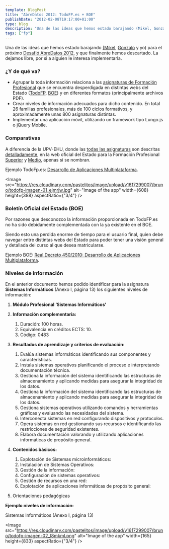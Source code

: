 ```yaml
---
template: BlogPost
title: "AbreDatos 2012: TodoFP.es + BOE"
publishDate: "2012-02-08T19:17:00+01:00"
type: blog
description: "Una de las ideas que hemos estado barajando (Mikel, Gonzalo y yo) para el próximo Desafió AbreDatos 2012, y que finalmente hemos descartado."
tags: ["fp"]
---
```



Una de las ideas que hemos estado barajando [(Mikel](https://twitter.com/#!/ojoven), [Gonzalo](https://twitter.com/gonzalo123) y yo) para el próximo [Desafió AbreDatos 2012](https://www.abredatos.es/), y que finalmente hemos descartado. La dejamos libre, por si a alguien le interesa implementarla.

### ¿Y de qué va?

- Agrupar la toda información relaciona a las [asignaturas de
  Formación
  Profesional](https://todofp.es/todofp/formacion/que-y-como-estudiar/oferta-formativa/todos-los-estudios.html)
  que se encuentra desperdigada en distintas webs del Estado
  ([TodoFP](https://todofp.es/), [BOE](https://www.boe.es)) y en
  diferentes formatos (principalmente archivos PDF).
- Crear niveles de información adecuados para dicho contenido. En
  total 26 familias profesionales, más de 100 ciclos formativos, y
  aproximadamente unas 800 asignaturas distintas.
- Implementar una aplicación móvil, utilizando un framework tipo
  Lungo.js o jQuery Mobile.

### Comparativas

A diferencia de la UPV-EHU, donde las [todas las
asignaturas](https://www.ehu.es/p200-content/es/pls/entrada/plew0040.htm_siguiente?p_sesion=&p_cod_idioma=CAS&p_en_portal=S&p_cod_centro=226&p_cod_plan=GINFOR20&p_anyoAcad=act&p_menu=asig_cursos)
son descritas
[detalladamente](https://www.ehu.es/p200-content/es/pls/entrada/plew0040.htm_asignatura_next?p_sesion=&p_cod_idioma=CAS&p_en_portal=S&p_cod_centro=226&p_cod_plan=GINFOR20&p_anyoAcad=act&p_menu=guia&p_cod_asig=25972&p_ciclo=X&p_curso=1&p_dpto=&p_vengo_de=asig_cursos&p_centro_ori=226&p_plan_ori=GINFOR20),
en la web oficial del Estado para la Formación Profesional
[Superior](https://todofp.es/todofp/formacion/que-y-como-estudiar/oferta-formativa/ciclos/grado-superior.html)
y
[Medio](https://todofp.es/todofp/formacion/que-y-como-estudiar/oferta-formativa/ciclos/grado-medio.html),
apenas si se nombran.

Ejemplo TodoFp.es: [Desarrollo de Aplicaciones
Multiplataforma](https://todofp.es/todofp/formacion/que-y-como-estudiar/oferta-formativa/todos-los-estudios/informatica-comunicaciones/desarrollo-aplicaciones-multiplataforma.html).

<Image
	src="https://res.cloudinary.com/pastelitos/image/upload/v1617299007/bruno/todofp-imagen-01_ejmrjw.jpg"
	alt="Image of the app"
	width={608}
	height={388}
	aspectRatio={"3/4"}
/>

### Boletín Oficial del Estado (BOE)

Por razones que desconozco la información proporcionada en TodoFP.es no
ha sido debidamente complementada con la ya existente en el BOE.

Siendo esto una perdida enorme de tiempo para el usuario final, quien
debe navegar entre distintas webs del Estado para poder tener una visión
general y detallada del curso al que desea matricularse.

Ejemplo BOE: [Real Decreto 450/2010: Desarrollo de Aplicaciones
Multiplataforma](https://www.boe.es/boe/dias/2010/05/20/pdfs/BOE-A-2010-8067.pdf).

### Niveles de información

En el anterior documento hemos podido identificar para la asignatura
**Sistemas Informáticos** (Anexo I, página 13) los siguientes niveles de
información:

1.  **Módulo Profesional ‘Sistemas Informáticos’**
2.  **Información complementaria:**

    1.  Duración: 100 horas.
    2.  Equivalencia en créditos ECTS: 10.
    3.  Código: 0483

3.  **Resultados de aprendizaje y criterios de evaluación:**

    1.  Evalúa sistemas informáticos identificando sus componentes y
        características.
    2.  Instala sistemas operativos planificando el proceso e
        interpretando documentación técnica.
    3.  Gestiona la información del sistema identificando las
        estructuras de almacenamiento y aplicando medidas para asegurar
        la integridad de los datos.
    4.  Gestiona la información del sistema identificando las
        estructuras de almacenamiento y aplicando medidas para asegurar
        la integridad de los datos.
    5.  Gestiona sistemas operativos utilizando comandos y herramientas
        gráficas y evaluando las necesidades del sistema.
    6.  Interconecta sistemas en red configurando dispositivos y
        protocolos.
    7.  Opera sistemas en red gestionando sus recursos e identificando
        las restricciones de seguridad existentes.
    8.  Elabora documentación valorando y utilizando aplicaciones
        informáticas de propósito general.

4.  **Contenidos básicos:**

    1.  Explotación de Sistemas microinformáticos:
    2.  Instalación de Sistemas Operativos:
    3.  Gestión de la información:
    4.  Configuración de sistemas operativos:
    5.  Gestión de recursos en una red:
    6.  Explotación de aplicaciones informáticas de propósito general:

5.  Orientaciones pedagógicas

**Ejemplo niveles de información:**

Sistemas Informáticos (Anexo I, página 13)

<Image
	src="https://res.cloudinary.com/pastelitos/image/upload/v1617299007/bruno/todofp-imagen-02_l8mkml.png"
	alt="Image of the app"
	width={165}
	height={833}
	aspectRatio={"3/4"}
/>
